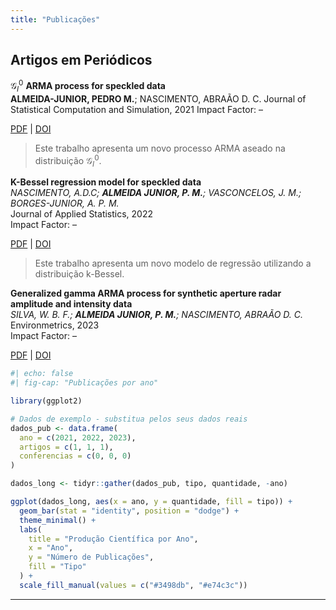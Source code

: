 ```yaml
---
title: "Publicações"
---
```


## Artigos em Periódicos

$\mathcal{G}_{I}^{0}$ **ARMA process for speckled data**  
**ALMEIDA-JUNIOR, PEDRO M.**; NASCIMENTO, ABRAÃO D. C.
Journal of Statistical Computation and Simulation, 2021 
Impact Factor: --

[PDF](link) | [DOI](https://doi.org/10.1080/00949655.2021.1922688)

> Este trabalho apresenta um novo processo ARMA aseado na distribuição $\mathcal{G}_{I}^{0}$. 

**K-Bessel regression model for speckled data**  
*NASCIMENTO, A.D.C; **ALMEIDA JUNIOR, P. M.**; VASCONCELOS, J. M.; BORGES-JUNIOR, A. P. M.*  
Journal of Applied Statistics, 2022  
Impact Factor: --

[PDF](link) | [DOI](https://doi.org/10.1080/02664763.2022.2125935)

> Este trabalho apresenta um novo modelo de regressão utilizando a distribuição k-Bessel.

**Generalized gamma ARMA process for synthetic aperture radar amplitude and intensity data**  
*SILVA, W. B. F.; **ALMEIDA JUNIOR, P. M.**; NASCIMENTO, ABRAÃO D. C.*  
Environmetrics, 2023  
Impact Factor: --

[PDF](link) | [DOI](https://doi.org/10.1002/env.2816)



```r
#| echo: false
#| fig-cap: "Publicações por ano"

library(ggplot2)

# Dados de exemplo - substitua pelos seus dados reais
dados_pub <- data.frame(
  ano = c(2021, 2022, 2023),
  artigos = c(1, 1, 1),
  conferencias = c(0, 0, 0)
)

dados_long <- tidyr::gather(dados_pub, tipo, quantidade, -ano)

ggplot(dados_long, aes(x = ano, y = quantidade, fill = tipo)) +
  geom_bar(stat = "identity", position = "dodge") +
  theme_minimal() +
  labs(
    title = "Produção Científica por Ano",
    x = "Ano",
    y = "Número de Publicações",
    fill = "Tipo"
  ) +
  scale_fill_manual(values = c("#3498db", "#e74c3c"))
```

---
